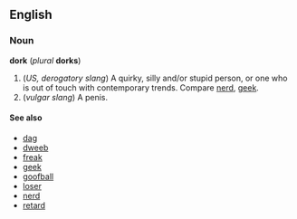 ==English==
===Noun===
'''dork''' (''plural'' '''dorks''')

#(''US, derogatory slang'') A quirky, silly and/or stupid person, or one who is out of touch with contemporary trends.  Compare [[nerd]], [[geek]].
#(''vulgar slang'') A penis.

====See also====<!-- some may be synonyms -->
*[[dag]]
*[[dweeb]]
*[[freak]]
*[[geek]]
*[[goofball]]
*[[loser]]
*[[nerd]]
*[[retard]]